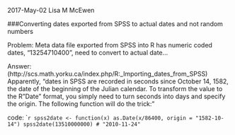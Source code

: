 2017-May-02
Lisa M McEwen

###Converting dates exported from SPSS to actual dates and not random numbers

Problem: 
Meta data file exported from SPSS into R has numeric coded dates, "13254710400", need to convert to actual date...

Answer: (http://scs.math.yorku.ca/index.php/R:_Importing_dates_from_SPSS)
Apparently, "dates in SPSS are recorded in seconds since October 14, 1582, the date of the beginning of the Julian calendar. To transform the value to the R "Date" format, you simply need to turn seconds into days and specify the origin. The following function will do the trick:"

code:
```r
spss2date <- function(x) as.Date(x/86400, origin = "1582-10-14")
spss2date(13510000000)
# "2010-11-24"
``
